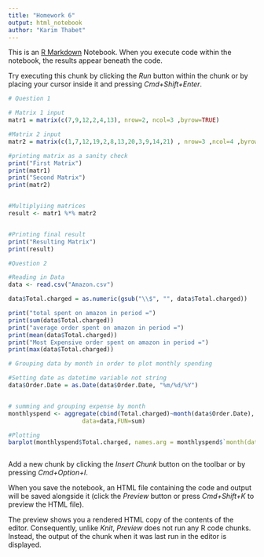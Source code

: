 ```yaml
---
title: "Homework 6"
output: html_notebook
author: "Karim Thabet"
---
```


This is an [R Markdown](http://rmarkdown.rstudio.com) Notebook. When you execute code within the notebook, the results appear beneath the code. 

Try executing this chunk by clicking the *Run* button within the chunk or by placing your cursor inside it and pressing *Cmd+Shift+Enter*. 

```r
# Question 1

# Matrix 1 input
matr1 = matrix(c(7,9,12,2,4,13), nrow=2, ncol=3 ,byrow=TRUE)

#Matrix 2 input
matr2 = matrix(c(1,7,12,19,2,8,13,20,3,9,14,21) , nrow=3 ,ncol=4 ,byrow = TRUE)

#printing matrix as a sanity check
print("First Matrix")
print(matr1)
print("Second Matrix")
print(matr2)


#Multiplyiing matrices
result <- matr1 %*% matr2


#Printing final result
print("Resulting Matrix")
print(result)
```


```r
#Question 2

#Reading in Data
data <- read.csv("Amazon.csv")

data$Total.charged = as.numeric(gsub("\\$", "", data$Total.charged))

print("total spent on amazon in period =")
print(sum(data$Total.charged))
print("average order spent on amazon in period =")
print(mean(data$Total.charged))
print("Most Expensive order spent on amazon in period =")
print(max(data$Total.charged))

# Grouping data by month in order to plot monthly spending

#Setting date as datetime variable not string
data$Order.Date = as.Date(data$Order.Date, "%m/%d/%Y")


# summing and grouping expense by month
monthlyspend <- aggregate(cbind(Total.charged)~month(data$Order.Date),
                     data=data,FUN=sum)

#Plotting
barplot(monthlyspend$Total.charged, names.arg = monthlyspend$`month(data$Order.Date)`)



```

Add a new chunk by clicking the *Insert Chunk* button on the toolbar or by pressing *Cmd+Option+I*.

When you save the notebook, an HTML file containing the code and output will be saved alongside it (click the *Preview* button or press *Cmd+Shift+K* to preview the HTML file). 

The preview shows you a rendered HTML copy of the contents of the editor. Consequently, unlike *Knit*, *Preview* does not run any R code chunks. Instead, the output of the chunk when it was last run in the editor is displayed.

